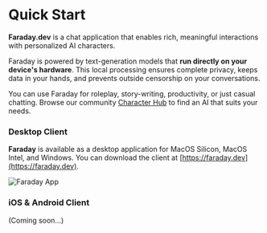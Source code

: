 
# Quick Start

**Faraday.dev** is a chat application that enables rich, meaningful interactions with personalized AI characters.

Faraday is powered by text-generation models that **run directly on your device's hardware**. This local processing ensures complete privacy, keeps data in your hands, and prevents outside censorship on your conversations.

You can use Faraday for roleplay, story-writing, productivity, or just casual chatting. Browse our community [Character Hub](https://faraday.dev/hub) to find an AI that suits your needs.

### Desktop Client

**Faraday** is available as a desktop application for MacOS Silicon, MacOS Intel, and Windows. You can download the client at [https://faraday.dev](https://faraday.dev).

![Faraday App](/images/app.png)

### iOS & Android Client

(Coming soon...)
